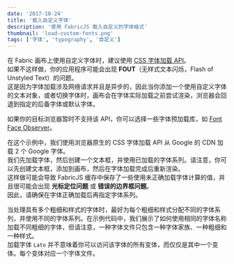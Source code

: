 ```yaml
---
date: '2017-10-24'
title: '载入自定义字体'
description: '使用 FabricJS 载入自定义的字体格式'
thumbnail: 'load-custom-fonts.png'
tags: ['字体', 'typography', '自定义']
---
```


在 Fabric 画布上使用自定义字体时，建议使用 [CSS 字体加载 API](https://developer.mozilla.org/en-US/docs/Web/API/CSS_Font_Loading_API)。  
如果不这样做，你的应用程序可能会出现 **FOUT**（无样式文本闪烁，Flash of Unstyled Text）的问题。  
这是因为字体加载涉及网络请求并且是异步的，因此当你添加一个使用自定义字体的文本对象，或者切换字体时，画布会在字体实际加载之前尝试渲染，浏览器会回退到指定的后备字体或默认字体。

如果你的目标浏览器暂时不支持该 API，你可以选择一些字体预加载库，如 [Font Face Observer](https://github.com/bramstein/fontfaceobserver)。

在这个示例中，我们使用浏览器原生的 CSS 字体加载 API 从 Google 的 CDN 加载 2 个 Google 字体。  
我们先加载字体，然后创建一个文本框，并使用已加载的字体系列。请注意，你可以先创建文本框，添加到画布，然后在字体加载完成后重新渲染。  
这样做可能会导致 FabricJS 缓存中保存了一些使用未正确加载字体计算的值，并且很可能会出现 **光标定位问题** 或 **错误的边界框问题**。  
因此，请确保在字体正确加载后再指定字体系列。

当处理具有多个粗细和样式的字体时，最好为每个粗细和样式分配不同的字体系列，并使用不同的字体系列。在示例代码中，我们展示了如何使用相同的字体名称加载不同粗细的字体，但请注意，一种字体文件只包含一种字体家族、一种粗细和一种样式。  
加载字体 `Lato` 并不意味着你可以访问该字体的所有变体，而仅仅是其中一个变体。每个变体对应一个字体文件。


<CodeEditor code={code} canvasId="c" client:idle>
    <canvas  width="600" height="600" id="c"></canvas>
</CodeEditor>
